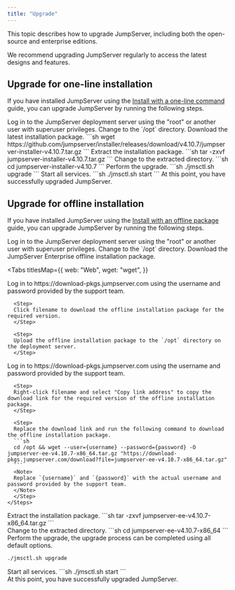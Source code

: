```yaml
---
title: "Upgrade"
---
```


This topic describes how to upgrade JumpServer, including both the open-source and enterprise editions.

<Note>
We recommend upgrading JumpServer regularly to access the latest designs and features.
</Note>

## Upgrade for one-line installation

If you have installed JumpServer using the [Install with a one-line command](/docs/installation#install-with-a-one-line-command) guide, you can upgrade JumpServer by running the following steps.

<Steps>

<Step>
Log in to the JumpServer deployment server using the "root" or another user with superuser privileges.
</Step>

<Step>
Change to the `/opt` directory.
</Step>

<Step>
Download the latest installation package.
```sh
wget https://github.com/jumpserver/installer/releases/download/v4.10.7/jumpserver-installer-v4.10.7.tar.gz
```
</Step>

<Step>
Extract the installation package.
```sh
tar -zxvf jumpserver-installer-v4.10.7.tar.gz
```
</Step>

<Step>
Change to the extracted directory.
```sh
cd jumpserver-installer-v4.10.7
```
</Step>

<Step>
Perform the upgrade.
```sh
./jmsctl.sh upgrade
```
</Step>

<Step>
Start all services.
```sh
./jmsctl.sh start
```
</Step>

<Step>
At this point, you have successfully upgraded JumpServer.
</Step>

</Steps>

## Upgrade for offline installation

If you have installed JumpServer using the [Install with an offline package](/docs/installation#install-with-an-offline-package) guide, you can upgrade JumpServer by running the following steps.

<Steps>

<Step>
Log in to the JumpServer deployment server using the "root" or another user with superuser privileges.
</Step>

<Step>
Change to the `/opt` directory.
</Step>

<Step>
Download the JumpServer Enterprise offline installation package.

<Tabs
  titlesMap={{
    web: "Web",
    wget: "wget",
  }}
>
  <Tab titleKey="web">
    <Steps stepLevel="2">
      <Step>
      Log in to https://download-pkgs.jumpserver.com using the username and password provided by the support team.
      </Step>

      <Step>
      Click filename to download the offline installation package for the required version.
      </Step>

      <Step>
      Upload the offline installation package to the `/opt` directory on the deployment server.
      </Step>
    
</Steps>
  </Tab>

  <Tab titleKey="wget">
    <Steps stepLevel="2">
      <Step>
      Log in to https://download-pkgs.jumpserver.com using the username and password provided by the support team.
      </Step>

      <Step>
      Right-click filename and select "Copy link address" to copy the download link for the required version of the offline installation package.
      </Step>

      <Step>
      Replace the download link and run the following command to download the offline installation package.
      ```sh
      cd /opt && wget --user={username} --password={password} -O jumpserver-ee-v4.10.7-x86_64.tar.gz "https://download-pkgs.jumpserver.com/download?file=jumpserver-ee-v4.10.7-x86_64.tar.gz"
      ```
      <Note>
      Replace `{username}` and `{password}` with the actual username and password provided by the support team.
      </Note>
      </Step>
    </Steps>
  </Tab>
</Tabs>

</Step>
<Step>
Extract the installation package.
```sh 
tar -zxvf jumpserver-ee-v4.10.7-x86_64.tar.gz
```
</div>

<div>
Change to the extracted directory.
```sh
cd jumpserver-ee-v4.10.7-x86_64
```
</div>

<div>
Perform the upgrade, the upgrade process can be completed using all default options.

```sh
./jmsctl.sh upgrade
```

</div>

<div>
Start all services.
```sh
./jmsctl.sh start
```
</div>

<div>
At this point, you have successfully upgraded JumpServer.
</Step>

</Steps>